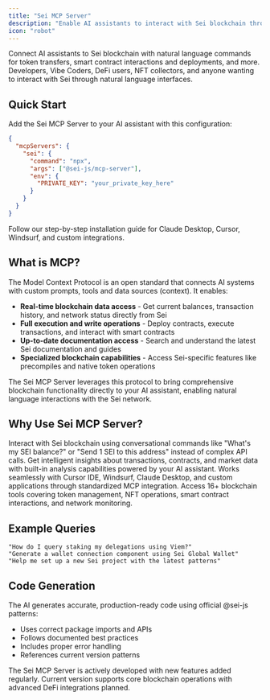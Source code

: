 ```yaml
---
title: "Sei MCP Server"
description: "Enable AI assistants to interact with Sei blockchain through natural language using the Model Context Protocol"
icon: "robot"
---
```


<CardGroup cols={2}>
  <Card
    title="Supercharge your LLMs"
    icon="rocket"
  >
    Connect AI assistants to Sei blockchain with natural language commands for token transfers, smart contract interactions and deployments, and more.
  </Card>
  <Card
    title="Perfect For"
    icon="users"
  >
    Developers, Vibe Coders, DeFi users, NFT collectors, and anyone wanting to interact with Sei through natural language interfaces.
  </Card>
</CardGroup>

## Quick Start

Add the Sei MCP Server to your AI assistant with this configuration:

```json
{
  "mcpServers": {
    "sei": {
      "command": "npx",
      "args": ["@sei-js/mcp-server"],
      "env": {
        "PRIVATE_KEY": "your_private_key_here"
      }
    }
  }
}
```

<Card title="Complete Setup Guide" icon="arrow-right" href="/mcp-server/setup">
  Follow our step-by-step installation guide for Claude Desktop, Cursor, Windsurf, and custom integrations.
</Card>

## What is MCP?

The Model Context Protocol is an open standard that connects AI systems with custom prompts, tools and data sources (context). It enables:

- **Real-time blockchain data access** - Get current balances, transaction history, and network status directly from Sei
- **Full execution and write operations** - Deploy contracts, execute transactions, and interact with smart contracts
- **Up-to-date documentation access** - Search and understand the latest Sei documentation and guides
- **Specialized blockchain capabilities** - Access Sei-specific features like precompiles and native token operations

The Sei MCP Server leverages this protocol to bring comprehensive blockchain functionality directly to your AI assistant, enabling natural language interactions with the Sei network.

## Why Use Sei MCP Server?

<AccordionGroup>
  <Accordion title="Natural Language Blockchain Operations" icon="comments">
    Interact with Sei blockchain using conversational commands like "What's my SEI balance?" or "Send 1 SEI to this address" instead of complex API calls.
  </Accordion>
  
  <Accordion title="AI-Powered Analysis" icon="brain">
    Get intelligent insights about transactions, contracts, and market data with built-in analysis capabilities powered by your AI assistant.
  </Accordion>
  
  <Accordion title="Multi-Platform Support" icon="desktop">
    Works seamlessly with Cursor IDE, Windsurf, Claude Desktop, and custom applications through standardized MCP integration.
  </Accordion>
  
  <Accordion title="Comprehensive Toolkit" icon="toolbox">
    Access 16+ blockchain tools covering token management, NFT operations, smart contract interactions, and network monitoring.
  </Accordion>
</AccordionGroup>

## Example Queries

```text
"How do I query staking my delegations using Viem?"
"Generate a wallet connection component using Sei Global Wallet"
"Help me set up a new Sei project with the latest patterns"
```

## Code Generation

The AI generates accurate, production-ready code using official @sei-js patterns:

- Uses correct package imports and APIs
- Follows documented best practices
- Includes proper error handling
- References current version patterns

<Note>
The Sei MCP Server is actively developed with new features added regularly. Current version supports core blockchain operations with advanced DeFi integrations planned.
</Note>